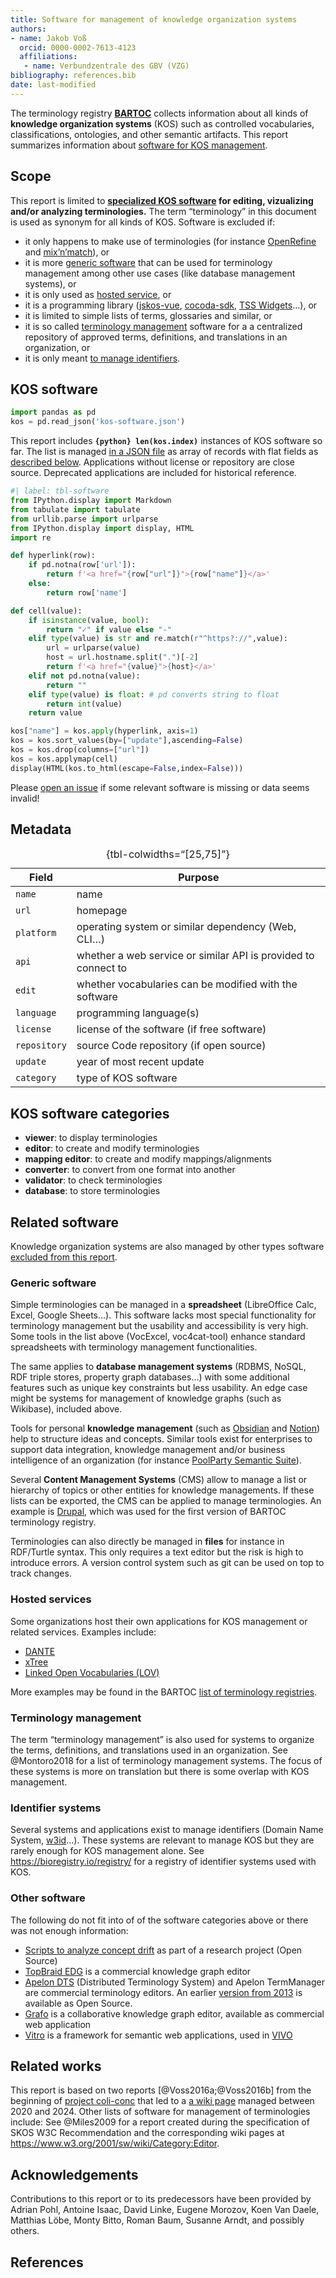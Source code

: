 ```yaml
---
title: Software for management of knowledge organization systems
authors:
- name: Jakob Voß
  orcid: 0000-0002-7613-4123
  affiliations:
   - name: Verbundzentrale des GBV (VZG)
bibliography: references.bib
date: last-modified
---
```


The terminology registry **[BARTOC](https://bartoc.org/)** collects information about all kinds of **knowledge organization systems** (KOS) such as controlled vocabularies, classifications, ontologies, and other semantic artifacts. This report summarizes information about [software for KOS management](#kos-software).

## Scope

This report is limited to **[specialized KOS software](#kos-software) for editing, vizualizing and/or analyzing terminologies.** The term "terminology" in this document is used as synonym for all kinds of KOS. Software is excluded if:

- it only happens to make use of terminologies (for instance [OpenRefine] and [mix'n'match]), or
- it is more [generic software] that can be used for terminology management among other use cases (like database management systems), or
- it is only used as [hosted service](#hosted-services), or
- it is a programming library ([jskos-vue], [cocoda-sdk], [TSS Widgets]...), or
- it is limited to simple lists of terms, glossaries and similar, or
- it is so called [terminology management] software for a a centralized repository of approved terms, definitions, and translations in an organization, or
- it is only meant [to manage identifiers](#identifier-systems).

## KOS software

```python
import pandas as pd
kos = pd.read_json('kos-software.json')
```

This report includes **`{python} len(kos.index)`** instances of KOS software so far. The list is managed [in a JSON file](kos-software.json) as array of records with flat fields as [described below](#metadata). Applications without license or repository are close source. Deprecated applications are included for historical reference.

```python
#| label: tbl-software
from IPython.display import Markdown
from tabulate import tabulate
from urllib.parse import urlparse
from IPython.display import display, HTML
import re

def hyperlink(row):
    if pd.notna(row['url']):
        return f'<a href="{row["url"]}">{row["name"]}</a>'
    else:
        return row['name']    

def cell(value):
    if isinstance(value, bool):
        return "✓" if value else "-"
    elif type(value) is str and re.match(r"^https?://",value):
        url = urlparse(value)
        host = url.hostname.split(".")[-2]
        return f'<a href="{value}">{host}</a>'
    elif not pd.notna(value):
        return ""
    elif type(value) is float: # pd converts string to float
        return int(value)
    return value

kos["name"] = kos.apply(hyperlink, axis=1)
kos = kos.sort_values(by=["update"],ascending=False)
kos = kos.drop(columns=["url"])
kos = kos.applymap(cell)
display(HTML(kos.to_html(escape=False,index=False)))
```

Please [open an issue](https://github.com/gbv/bartoc-vocabulary-software/issues) if some relevant software is missing or data seems invalid!

## Metadata

Field | Purpose
------|--------
`name` | name
`url` | homepage
`platform` | operating system or similar dependency (Web, CLI...) 
`api` | whether a web service or similar API is provided to connect to
`edit` | whether vocabularies can be modified with the software
`language` | programming language(s)
`license` | license of the software (if free software)
`repository` | source Code repository (if open source)
`update` | year of most recent update
`category` | type of KOS software

: {tbl-colwidths="[25,75]"}

## KOS software categories

- **viewer**: to display terminologies
- **editor**: to create and modify terminologies
- **mapping editor**: to create and modify mappings/alignments
- **converter**: to convert from one format into another
- **validator**: to check terminologies
- **database**: to store terminologies

## Related software

Knowledge organization systems are also managed by other types software [excluded from this report](#scope).

### Generic software

Simple terminologies can be managed in a **spreadsheet** (LibreOffice Calc, Excel, Google Sheets...). This software lacks most special functionality for terminology management but the usability and accessibility is very high. Some tools in the list above (VocExcel, voc4cat-tool) enhance standard spreadsheets with terminology management functionalities.

The same applies to **database management systems** (RDBMS, NoSQL, RDF triple stores, property graph databases...) with some additional features such as unique key constraints but less usability. An edge case might be systems for management of knowledge graphs (such as Wikibase), included above.

Tools for personal **knowledge management** (such as [Obsidian] and [Notion]) help to structure ideas and concepts. Similar tools exist for enterprises to support data integration, knowledge management and/or business intelligence of an organization (for instance [PoolParty Semantic Suite]).

Several **Content Management Systems** (CMS) allow to manage a list or hierarchy of topics or other entities for knowledge managements. If these lists can be exported, the CMS can be applied to manage terminologies. An example is [Drupal], which was used for the first version of BARTOC terminology registry.

Terminologies can also directly be managed in **files** for instance in RDF/Turtle syntax. This only requires a text editor but the risk is high to introduce errors. A version control system such as git can be used on top to track changes.

### Hosted services

Some organizations host their own applications for KOS management or related services. Examples include:

- [DANTE](https://doi.org/10.11588/akmb.2018.1.63475)
- [xTree](https://xtree-public.digicult-verbund.de/)
- [Linked Open Vocabularies (LOV)](http://lov.okfn.org/dataset/lov/)

More examples may be found in the BARTOC [list of terminology registries](https://bartoc.org/registries).

### Terminology management

The term "terminology management" is also used for systems to organize the terms, definitions, and translations used in an organization. See @Montoro2018 for a list of terminology management systems. The focus of these systems is more on translation but there is some overlap with KOS management.

### Identifier systems

Several systems and applications exist to manage identifiers (Domain Name System, [w3id](https://w3id.org/)...). These systems are relevant to manage KOS but they are rarely enough for KOS management alone. See <https://bioregistry.io/registry/> for a registry of identifier systems used with KOS.

### Other software

The following do not fit into of of the software categories above or there was not enough information:

- [Scripts to analyze concept drift](https://github.com/Multilingual-LGBTQIA-Vocabularies/Examing_LGBTQ_Concepts) as part of a research project (Open Source)
- [TopBraid EDG](https://www.topquadrant.com/topbraid-edg/) is a commercial knowledge graph editor
- [Apelon DTS](https://www.apelondts.org/) (Distributed Terminology System) and Apelon TermManager are commercial terminology editors. An earlier [version from 2013](https://apelon-dts.sourceforge.net/) is available as Open Source.
- [Grafo](https://gra.fo/) is a collaborative knowledge graph editor, available as commercial web application
- [Vitro](https://github.com/vivo-project/Vitro) is a framework for semantic web applications, used in [VIVO](https://vivoweb.org/)

## Related works

This report is based on two reports [@Voss2016a;@Voss2016b] from the beginning of [project coli-conc](https://coli-conc.gbv.de/) that led to a [a wiki page](https://github.com/gbv/bartoc.org/wiki/Software-for-controlled-vocabularies) managed between 2020 and 2024. 
Other lists of software for management of terminologies include: See @Miles2009 for a report created during the specification of SKOS W3C Recommendation and the corresponding wiki pages at <https://www.w3.org/2001/sw/wiki/Category:Editor>.

## Acknowledgements

Contributions to this report or to its predecessors have been provided by 
Adrian Pohl,
Antoine Isaac,
David Linke,
Eugene Morozov,
Koen Van Daele,
Matthias Löbe,
Monty Bitto,
Roman Baum,
Susanne Arndt,
and possibly others.

## References

:::{#refs}
:::

[Drupal]: https://www.drupal.org/
[OpenRefine]: https://openrefine.org/
[mix'n'match]: https://mix-n-match.toolforge.org/
[Obsidian]: https://obsidian.md/
[Notion]: https://www.notion.com/
[TSS Widgets]: https://github.com/ts4nfdi/terminology-service-suite
[jskos-vue]: https://github.com/gbv/jskos-vue/
[cocoda-sdk]: https://github.com/gbv/cocoda-sdk/
[PoolParty Semantic Suite]: https://www.poolparty.biz/product-overview

